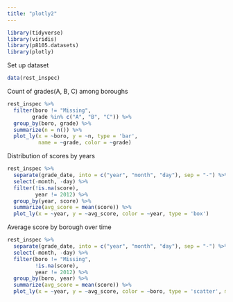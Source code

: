 ```yaml
---
title: "plotly2"
---
```


```r
library(tidyverse)
library(viridis)
library(p8105.datasets)
library(plotly)
```

Set up dataset
```r
data(rest_inspec)
```

Count of grades(A, B, C) among boroughs 
```r
rest_inspec %>% 
  filter(boro != "Missing", 
        grade %in% c("A", "B", "C")) %>% 
  group_by(boro, grade) %>% 
  summarize(n = n()) %>%
  plot_ly(x = ~boro, y = ~n, type = 'bar',
          name = ~grade, color = ~grade) 
```

Distribution of scores by years
```r
rest_inspec %>%
  separate(grade_date, into = c("year", "month", "day"), sep = "-") %>% 
  select(-month, -day) %>%
  filter(!is.na(score),
         year != 2012) %>% 
  group_by(year, score) %>% 
  summarize(avg_score = mean(score)) %>% 
  plot_ly(x = ~year, y = ~avg_score, color = ~year, type = 'box')

```

Average score by borough over time
```r
rest_inspec %>%
  separate(grade_date, into = c("year", "month", "day"), sep = "-") %>% 
  select(-month, -day) %>%
  filter(boro != "Missing",
         !is.na(score),
         year != 2012) %>% 
  group_by(boro, year) %>% 
  summarize(avg_score = mean(score)) %>% 
  plot_ly(x = ~year, y = ~avg_score, color = ~boro, type = 'scatter', mode = 'lines')
```

